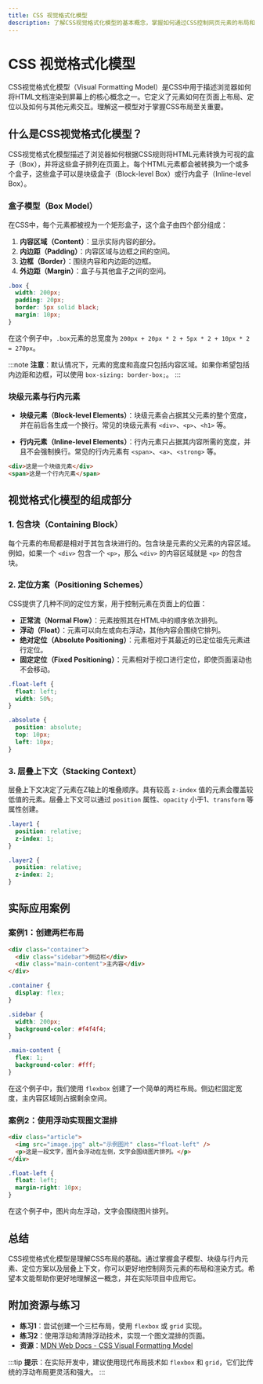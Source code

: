 ```yaml
---
title: CSS 视觉格式化模型
description: 了解CSS视觉格式化模型的基本概念，掌握如何通过CSS控制网页元素的布局和渲染方式。
---
```


# CSS 视觉格式化模型

CSS视觉格式化模型（Visual Formatting Model）是CSS中用于描述浏览器如何将HTML文档渲染到屏幕上的核心概念之一。它定义了元素如何在页面上布局、定位以及如何与其他元素交互。理解这一模型对于掌握CSS布局至关重要。

## 什么是CSS视觉格式化模型？

CSS视觉格式化模型描述了浏览器如何根据CSS规则将HTML元素转换为可视的盒子（Box），并将这些盒子排列在页面上。每个HTML元素都会被转换为一个或多个盒子，这些盒子可以是块级盒子（Block-level Box）或行内盒子（Inline-level Box）。

### 盒子模型（Box Model）

在CSS中，每个元素都被视为一个矩形盒子，这个盒子由四个部分组成：

1. **内容区域（Content）**：显示实际内容的部分。
2. **内边距（Padding）**：内容区域与边框之间的空间。
3. **边框（Border）**：围绕内容和内边距的边框。
4. **外边距（Margin）**：盒子与其他盒子之间的空间。

```css
.box {
  width: 200px;
  padding: 20px;
  border: 5px solid black;
  margin: 10px;
}
```

在这个例子中，`.box`元素的总宽度为 `200px + 20px * 2 + 5px * 2 + 10px * 2 = 270px`。

:::note
**注意**：默认情况下，元素的宽度和高度只包括内容区域。如果你希望包括内边距和边框，可以使用 `box-sizing: border-box;`。
:::

### 块级元素与行内元素

- **块级元素（Block-level Elements）**：块级元素会占据其父元素的整个宽度，并在前后各生成一个换行。常见的块级元素有 `<div>`、`<p>`、`<h1>` 等。

- **行内元素（Inline-level Elements）**：行内元素只占据其内容所需的宽度，并且不会强制换行。常见的行内元素有 `<span>`、`<a>`、`<strong>` 等。

```html
<div>这是一个块级元素</div>
<span>这是一个行内元素</span>
```

## 视觉格式化模型的组成部分

### 1. 包含块（Containing Block）

每个元素的布局都是相对于其包含块进行的。包含块是元素的父元素的内容区域。例如，如果一个 `<div>` 包含一个 `<p>`，那么 `<div>` 的内容区域就是 `<p>` 的包含块。

### 2. 定位方案（Positioning Schemes）

CSS提供了几种不同的定位方案，用于控制元素在页面上的位置：

- **正常流（Normal Flow）**：元素按照其在HTML中的顺序依次排列。
- **浮动（Float）**：元素可以向左或向右浮动，其他内容会围绕它排列。
- **绝对定位（Absolute Positioning）**：元素相对于其最近的已定位祖先元素进行定位。
- **固定定位（Fixed Positioning）**：元素相对于视口进行定位，即使页面滚动也不会移动。

```css
.float-left {
  float: left;
  width: 50%;
}

.absolute {
  position: absolute;
  top: 10px;
  left: 10px;
}
```

### 3. 层叠上下文（Stacking Context）

层叠上下文决定了元素在Z轴上的堆叠顺序。具有较高 `z-index` 值的元素会覆盖较低值的元素。层叠上下文可以通过 `position` 属性、`opacity` 小于1、`transform` 等属性创建。

```css
.layer1 {
  position: relative;
  z-index: 1;
}

.layer2 {
  position: relative;
  z-index: 2;
}
```

## 实际应用案例

### 案例1：创建两栏布局

```html
<div class="container">
  <div class="sidebar">侧边栏</div>
  <div class="main-content">主内容</div>
</div>
```

```css
.container {
  display: flex;
}

.sidebar {
  width: 200px;
  background-color: #f4f4f4;
}

.main-content {
  flex: 1;
  background-color: #fff;
}
```

在这个例子中，我们使用 `flexbox` 创建了一个简单的两栏布局。侧边栏固定宽度，主内容区域则占据剩余空间。

### 案例2：使用浮动实现图文混排

```html
<div class="article">
  <img src="image.jpg" alt="示例图片" class="float-left" />
  <p>这是一段文字，图片会浮动在左侧，文字会围绕图片排列。</p>
</div>
```

```css
.float-left {
  float: left;
  margin-right: 10px;
}
```

在这个例子中，图片向左浮动，文字会围绕图片排列。

## 总结

CSS视觉格式化模型是理解CSS布局的基础。通过掌握盒子模型、块级与行内元素、定位方案以及层叠上下文，你可以更好地控制网页元素的布局和渲染方式。希望本文能帮助你更好地理解这一概念，并在实际项目中应用它。

## 附加资源与练习

- **练习1**：尝试创建一个三栏布局，使用 `flexbox` 或 `grid` 实现。
- **练习2**：使用浮动和清除浮动技术，实现一个图文混排的页面。
- **资源**：[MDN Web Docs - CSS Visual Formatting Model](https://developer.mozilla.org/en-US/docs/Web/CSS/Visual_formatting_model)

:::tip
**提示**：在实际开发中，建议使用现代布局技术如 `flexbox` 和 `grid`，它们比传统的浮动布局更灵活和强大。
:::